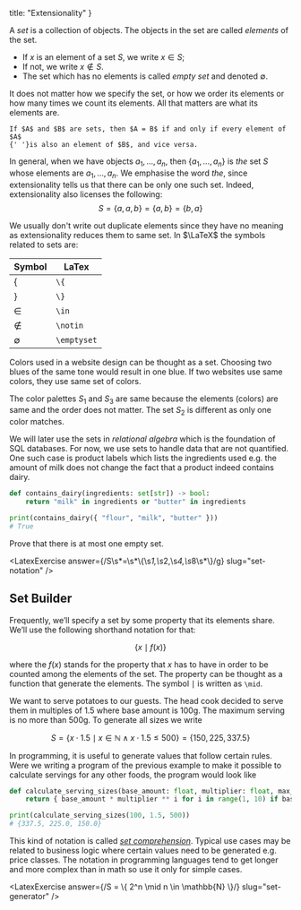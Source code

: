 
  title: "Extensionality"
}

<Quoted>

  A _set_ is a collection of objects.
  The objects in the set are called _elements_ of the set.

  - If $x$ is an element of a set $S$, we write $x \in S$;
  - If not, we write $x \notin S$.
  - The set which has no elements is called _empty set_ and denoted $\emptyset$.


  It does not matter how we specify the set, or how we order its elements or how many times we count its elements.
  All that matters are what its elements are.

  <Definition name="Extensionality">

    If $A$ and $B$ are sets, then $A = B$ if and only if every element of $A$
    {' '}is also an element of $B$, and vice versa.

  </Definition>

  In general, when we have objects $a_1, \ldots, a_n$, then $\{ a_1, \ldots, a_n \}$ is _the_ set $S$ whose elements are $a_1, \ldots, a_n$.
  We emphasise the word _the_, since extensionality tells us that there can be only one such set.
  Indeed, extensionality also licenses the following:
  $$
    S = \{ a, a, b \} = \{ a, b \} = \{ b, a \}
  $$

</Quoted>

We usually don't write out duplicate elements since they have no meaning as extensionality reduces them to same set.
In $\LaTeX$ the symbols related to sets are:

| Symbol      | LaTex       |
|-------------|-------------|
| $\{$        | `\{`        |
| $\}$        | `\}`        |
| $\in$       | `\in`       |
| $\notin$    | `\notin`    |
| $\emptyset$ | `\emptyset` |


<Example name="Color palette">

  Colors used in a website design can be thought as a set.
  Choosing two blues of the same tone would result in one blue.
  If two websites use same colors, they use same set of colors.

  <ColorPaletteExample />

  The color palettes $S_1$ and $S_3$ are same because the elements (colors) are same and the order does not matter.
  The set $S_2$ is different as only one color matches.
</Example>

We will later use the sets in _relational algebra_ which is the foundation of SQL databases.
For now, we use sets to handle data that are not quantified.
One such case is product labels which lists the ingredients used e.g. the amount of milk does not change the fact that a product indeed contains dairy.

```python
def contains_dairy(ingredients: set[str]) -> bool:
    return "milk" in ingredients or "butter" in ingredients

print(contains_dairy({ "flour", "milk", "butter" }))
# True
```

<Quoted>
  <Problem>
    Prove that there is at most one empty set.
  </Problem>
</Quoted>

<LatexExercise answer={/S\s*=\s*\\{\s*1,\s*2,\s*4,\s*8\s*\\}/g} slug="set-notation" />

## Set Builder

<Quoted>

  Frequently, we’ll specify a set by some property that its elements share.
  We’ll use the following shorthand notation for that:

  $$
    \{ x \mid f(x) \}
  $$

  where the $f(x)$ stands for the property that $x$ has to have in order to be counted among
  the elements of the set. The property can be thought as a function that generate the elements.
  The symbol $\mid$ is written as `\mid`.

</Quoted>

<Example name="Generating serving sizes">

  We want to serve potatoes to our guests.
  The head cook decided to serve them in multiples of $1.5$ where base amount is $100\text{g}$.
  The maximum serving is no more than $500\text{g}$. To generate all sizes we write

  $$
    S = \{ x \cdot 1.5 \mid x \in \mathbb{N} \land x \cdot 1.5 \le 500 \} = \{ 150, 225, 337.5 \}
  $$

</Example>

In programming, it is useful to generate values that follow certain rules. Were we writing a program of the previous example
to make it possible to calculate servings for any other foods, the program would look like

```python
def calculate_serving_sizes(base_amount: float, multiplier: float, max_amount: float) -> set[float]:
    return { base_amount * multiplier ** i for i in range(1, 10) if base_amount * multiplier ** i <= max_amount}

print(calculate_serving_sizes(100, 1.5, 500))
# {337.5, 225.0, 150.0}
```

This kind of notation is called [_set comprehension_](https://en.wikipedia.org/wiki/Set-builder_notation).
Typical use cases may be related to business logic where certain values need to be generated e.g. price classes.
The notation in programming languages tend to get longer and more complex than in math so use it only for simple cases.

<LatexExercise answer={/S = \\{ 2\^n \\mid n \\in \\mathbb{N} \\}/} slug="set-generator" />

